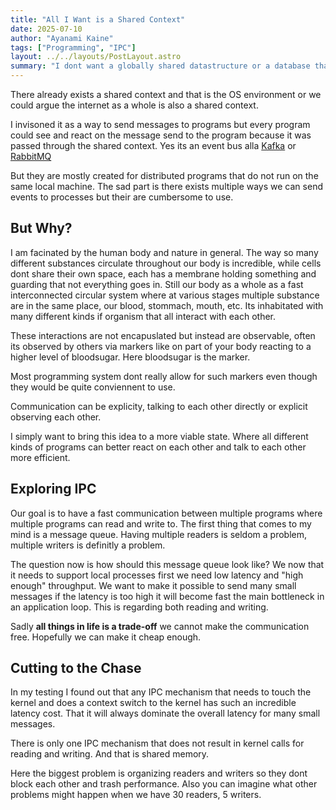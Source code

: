 ```yaml
---
title: "All I Want is a Shared Context"
date: 2025-07-10
author: "Ayanami Kaine"
tags: ["Programming", "IPC"]
layout: ../../layouts/PostLayout.astro
summary: "I dont want a globally shared datastructure or a database that connects to all my programs. Instead I want a shared context between all of them."
---
```


There already exists a shared context and that is the OS environment or we could argue the internet as a 
whole is also a shared context.

I invisoned it as a way to send messages to programs but every program could see and react on the message
send to the program because it was passed through the shared context. 
Yes its an event bus alla [Kafka](https://kafka.apache.org/) or [RabbitMQ](https://www.rabbitmq.com/) 

But they are mostly created for distributed programs that do not run on the same 
local machine. The sad part is there exists multiple ways we can 
send events to processes but their are cumbersome to use.

## But Why?

I am facinated by the human body and nature in general. The way so many different substances circulate 
throughout our body is incredible, while cells dont share their own space, each has a membrane holding
something and guarding that not everything goes in. Still our body as a whole as a fast interconnected
circular system where at various stages multiple substance are in the same place, our blood, stommach, 
mouth, etc. Its inhabitated with many different kinds if organism that all interact with each other.

These interactions are not encapuslated but instead are observable, often its observed by others via markers
like on part of your body reacting to a higher level of bloodsugar. Here bloodsugar is the marker. 

Most programming system dont really allow for such markers even though they would be quite conviennent to use.

Communication can be explicity, talking to each other directly or explicit observing each other.

I simply want to bring this idea to a more viable state. Where all different kinds of programs can better
react on each other and talk to each other more efficient.

## Exploring IPC

Our goal is to have a fast communication between multiple programs where multiple programs can read and write to.
The first thing that comes to my mind is a message queue. Having multiple readers is seldom a problem, multiple
writers is definitly a problem.

The question now is how should this message queue look like? We now that it needs to support local processes first
we need low latency and "high enough" throughput. We want to make it possible to send many small messages if the
latency is too high it will become fast the main bottleneck in an application loop. This is regarding both reading and 
writing. 

Sadly **all things in life is a trade-off** we cannot make the communication free. Hopefully we can make it cheap enough.

## Cutting to the Chase

In my testing I found out that any IPC mechanism that needs to touch the kernel and does a context switch to the 
kernel has such an incredible latency cost. That it will always dominate the overall latency for many small messages.

There is only one IPC mechanism that does not result in kernel calls for reading and writing. And that is shared
memory.

Here the biggest problem is organizing readers and writers so they dont block each other and trash performance.
Also you can imagine what other problems might happen when we have 30 readers, 5 writers.